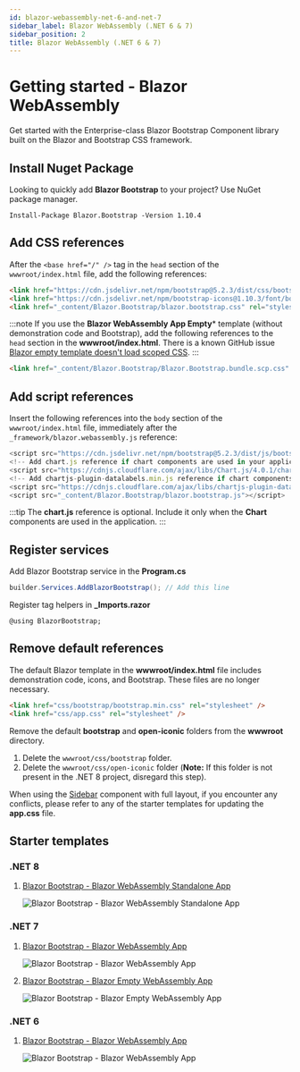 ```yaml
---
id: blazor-webassembly-net-6-and-net-7
sidebar_label: Blazor WebAssembly (.NET 6 & 7)
sidebar_position: 2
title: Blazor WebAssembly (.NET 6 & 7)
---
```



# Getting started - Blazor WebAssembly

Get started with the Enterprise-class Blazor Bootstrap Component library built on the Blazor and Bootstrap CSS framework.

<CarbonAd />

## Install Nuget Package

Looking to quickly add **Blazor Bootstrap** to your project? Use NuGet package manager.

```shell
Install-Package Blazor.Bootstrap -Version 1.10.4
```

## Add CSS references

After the `<base href="/" />` tag in the `head` section of the `wwwroot/index.html` file, add the following references:

```html showLineNumbers
<link href="https://cdn.jsdelivr.net/npm/bootstrap@5.2.3/dist/css/bootstrap.min.css" rel="stylesheet" integrity="sha384-rbsA2VBKQhggwzxH7pPCaAqO46MgnOM80zW1RWuH61DGLwZJEdK2Kadq2F9CUG65" crossorigin="anonymous" />
<link href="https://cdn.jsdelivr.net/npm/bootstrap-icons@1.10.3/font/bootstrap-icons.css" rel="stylesheet" />
<link href="_content/Blazor.Bootstrap/blazor.bootstrap.css" rel="stylesheet" />
```

:::note
If you use the **Blazor WebAssembly App Empty*** template (without demonstration code and Bootstrap), add the following references to the `head` section in the **wwwroot/index.html**. 
There is a known GitHub issue [Blazor empty template doesn't load scoped CSS](https://github.com/dotnet/aspnetcore/issues/43975).
:::

```html showLineNumbers
<link href="_content/Blazor.Bootstrap/Blazor.Bootstrap.bundle.scp.css" rel="stylesheet" />
```

## Add script references

Insert the following references into the `body` section of the `wwwroot/index.html` file, immediately after the `_framework/blazor.webassembly.js` reference:

``` js showLineNumbers
<script src="https://cdn.jsdelivr.net/npm/bootstrap@5.2.3/dist/js/bootstrap.bundle.min.js" integrity="sha384-kenU1KFdBIe4zVF0s0G1M5b4hcpxyD9F7jL+jjXkk+Q2h455rYXK/7HAuoJl+0I4" crossorigin="anonymous"></script>
<!-- Add chart.js reference if chart components are used in your application. -->
<script src="https://cdnjs.cloudflare.com/ajax/libs/Chart.js/4.0.1/chart.umd.js" integrity="sha512-gQhCDsnnnUfaRzD8k1L5llCCV6O9HN09zClIzzeJ8OJ9MpGmIlCxm+pdCkqTwqJ4JcjbojFr79rl2F1mzcoLMQ==" crossorigin="anonymous" referrerpolicy="no-referrer"></script>
<!-- Add chartjs-plugin-datalabels.min.js reference if chart components with data label feature is used in your application. -->
<script src="https://cdnjs.cloudflare.com/ajax/libs/chartjs-plugin-datalabels/2.2.0/chartjs-plugin-datalabels.min.js" integrity="sha512-JPcRR8yFa8mmCsfrw4TNte1ZvF1e3+1SdGMslZvmrzDYxS69J7J49vkFL8u6u8PlPJK+H3voElBtUCzaXj+6ig==" crossorigin="anonymous" referrerpolicy="no-referrer"></script>
<script src="_content/Blazor.Bootstrap/blazor.bootstrap.js"></script>
```

:::tip
The **chart.js** reference is optional. Include it only when the **Chart** components are used in the application.
:::

## Register services

Add Blazor Bootstrap service in the **Program.cs**

```cs showLineNumbers
builder.Services.AddBlazorBootstrap(); // Add this line
```

Register tag helpers in **_Imports.razor**

```razor showLineNumbers
@using BlazorBootstrap;
```

## Remove default references

The default Blazor template in the **wwwroot/index.html** file includes demonstration code, icons, and Bootstrap. These files are no longer necessary.

``` html showLineNumbers
<link href="css/bootstrap/bootstrap.min.css" rel="stylesheet" />
<link href="css/app.css" rel="stylesheet" />
```

Remove the default **bootstrap** and **open-iconic** folders from the **wwwroot** directory.

1. Delete the `wwwroot/css/bootstrap` folder.
1. Delete the `wwwroot/css/open-iconic` folder (**Note:** If this folder is not present in the .NET 8 project, disregard this step).

When using the [Sidebar](/components/sidebar#full-layout-with-sidebar) component with full layout, if you encounter any conflicts, please refer to any of the starter templates for updating the **app.css** file.

## Starter templates

### .NET 8

1. [Blazor Bootstrap - Blazor WebAssembly Standalone App](https://github.com/vikramlearning/blazorbootstrap-starter-templates/tree/master/src/BlazorBootstrap.Templates.Starter/NET8.BlazorWebAssemblyStandaloneApp)

   <img src="https://i.imgur.com/2SuR7oA.png" alt="Blazor Bootstrap - Blazor WebAssembly Standalone App" />

### .NET 7

1. [Blazor Bootstrap - Blazor WebAssembly App](https://github.com/vikramlearning/blazorbootstrap-starter-templates/tree/master/src/BlazorBootstrap.Templates.Starter/NET7.BlazorWebAssemblyApp)

   <img src="https://i.imgur.com/4P8u0HR.png" alt="Blazor Bootstrap - Blazor WebAssembly App" />

1. [Blazor Bootstrap - Blazor Empty WebAssembly App](https://github.com/vikramlearning/blazorbootstrap-starter-templates/tree/master/src/BlazorBootstrap.Templates.Starter/NET7.BlazorWebAssemblyAppEmpty)

   <img src="https://i.imgur.com/CBEoZ6P.png" alt="Blazor Bootstrap - Blazor Empty WebAssembly App" />

### .NET 6

1. [Blazor Bootstrap - Blazor WebAssembly App](https://github.com/vikramlearning/blazorbootstrap-starter-templates/tree/master/src/BlazorBootstrap.Templates.Starter/NET6.BlazorWebAssemblyApp)

   <img src="https://i.imgur.com/aRV3rJm.png" alt="Blazor Bootstrap - Blazor WebAssembly App" />
